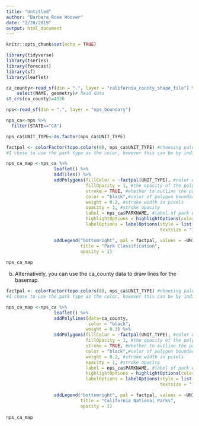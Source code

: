 ```yaml
---
title: "Untitled"
author: "Barbara Rose Hoover"
date: "2/28/2019"
output: html_document
---
```


```r
knitr::opts_chunk$set(echo = TRUE)
```


```r
library(tidyverse)
library(tseries)
library(forecast)
library(sf)
library(leaflet)
```

```r
ca_county<-read_sf(dsn = ".", layer = "california_county_shape_file") %>% 
    select(NAME, geometry)# Read data
st_crs(ca_county)=4326
```

```r
nps<-read_sf(dsn = ".", layer = "nps_boundary")

nps_ca<-nps %>% 
  filter(STATE=="CA") 

nps_ca$UNIT_TYPE<-as.factor(nps_ca$UNIT_TYPE)
```

```r
factpal <- colorFactor(topo.colors(8), nps_ca$UNIT_TYPE) #choosing palette for polygon golors.
#I chose to use the park type as the color, however this can be by individual park, or whatever you choose 

nps_ca_map <-nps_ca %>% 
                  leaflet() %>% 
                  addTiles() %>% 
                  addPolygons(fillColor = ~factpal(UNIT_TYPE), #color of each polygon
                              fillOpacity = 1, #the opacity of the polygons
                              stroke = TRUE, #whether to outline the park boundaries,
                              color = "black",#color of polygon boundaries 
                              weight = 0.2, #stroke width in pixels
                              opacity = 1, #stroke opacity 
                              label = nps_ca$PARKNAME, #label of park when you hover over it
                              highlightOptions = highlightOptions(color = "white", weight = 5, bringToFront = TRUE),
                              labelOptions = labelOptions(style = list("font-weight" = "normal", padding = "3px 8px"),
                                                          textsize = "15px",direction = "auto")) %>% #how the park name shows up when you hover over it

                  addLegend("bottomright", pal = factpal, values = ~UNIT_TYPE,
                            title = "Park Classification", 
                            opacity = 1)
                              
nps_ca_map
```
b) Alternatively, you can use the ca_county data to draw lines for the basemap. 
```r
factpal <- colorFactor(topo.colors(8), nps_ca$UNIT_TYPE) #choosing palette for polygon golors.
#I chose to use the park type as the color, however this can be by individual park, or whatever you choose 

nps_ca_map <-nps_ca %>% 
                  leaflet() %>% 
                  addPolylines(data=ca_county, 
                               color = "black",
                              weight = 0.3) %>% 
                  addPolygons(fillColor = ~factpal(UNIT_TYPE), #color of each polygon
                              fillOpacity = 1, #the opacity of the polygons
                              stroke = TRUE, #whether to outline the park boundaries,
                              color = "black",#color of polygon boundaries 
                              weight = 0.2, #stroke width in pixels
                              opacity = 1, #stroke opacity 
                              label = nps_ca$PARKNAME, #label of park when you hover over it
                              highlightOptions = highlightOptions(color = "white", weight = 5, bringToFront = TRUE),
                              labelOptions = labelOptions(style = list("font-weight" = "normal", padding = "3px 8px"),
                                                          textsize = "15px",direction = "auto")) %>% #how the park name shows up when you hover over it

                  addLegend("bottomright", pal = factpal, values = ~UNIT_TYPE,
                            title = "California National Parks", 
                            opacity = 1)
                              
nps_ca_map
```

